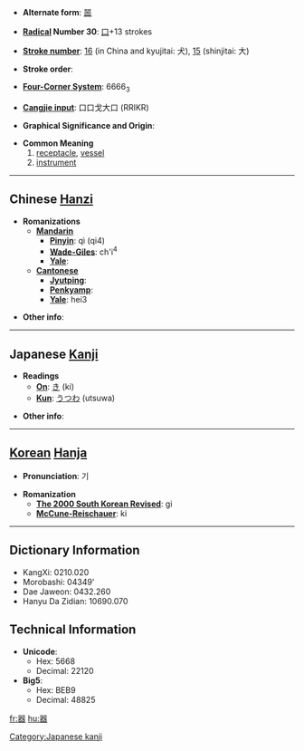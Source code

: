 * '''Alternate form''': [[噐]]

* '''[[Wiktionary:Chinese radical index| Radical]] Number 30''': [[Wiktionary:Chinese radical index 口|口]]+13 strokes

* '''[[Wiktionary:Chinese total strokes index|Stroke number]]''': [[Wiktionary:Chinese total strokes index 16|16]] (in China and kyujitai: 犬), [[Wiktionary:Chinese total strokes index 15|15]] (shinjitai: 大)

* '''Stroke order''': 

* '''[[Wiktionary:Chinese four corner index|Four-Corner System]]''': 6666<sub>3</sub>

* '''[[Wiktionary:Chinese Cangjie index|Cangjie input]]''': 口口戈大口 (RRIKR)

* '''Graphical Significance and Origin''': 

* '''Common Meaning'''
*#[[receptacle]], [[vessel]]
*# [[instrument]]

----

== Chinese [[Hanzi]] ==

* '''Romanizations'''
** '''[[Mandarin]]'''
*** '''[[Pinyin]]''': qì (qi4)
*** '''[[Wade-Giles]]''': ch'i<sup>4</sup>
*** '''[[Yale]]''': 
** '''[[Cantonese]]'''
*** '''[[Jyutping]]''':
*** '''[[Penkyamp]]''': 
*** '''[[Yale]]''': hei3

* '''Other info''': 

----

== Japanese [[Kanji]] ==

* '''Readings'''
** '''[[On]]''': [[き]] (ki)
** '''[[Kun]]''': [[うつわ]] (utsuwa)

* '''Other info''':  

----

== [[Korean]] [[Hanja]] ==

* '''Pronunciation''': 기

* '''Romanization'''
** '''[[The 2000 South Korean Revised Romanization|The 2000 South Korean Revised]]''': gi
** '''[[McCune-Reischauer]]''': ki

----

== Dictionary Information ==

* KangXi: 0210.020
* Morobashi: 04349'
* Dae Jaweon: 0432.260
* Hanyu Da Zidian: 10690.070

== Technical Information ==

* '''Unicode''':
** Hex: 5668
** Decimal: 22120
* '''Big5''':
** Hex: BEB9
** Decimal: 48825

[[Category:Japanese kanji]]

[[fr:器]]
[[hu:器]]